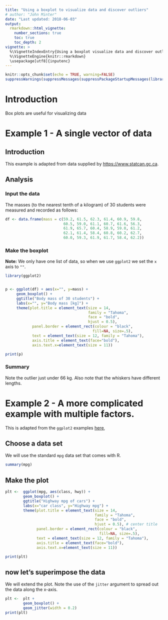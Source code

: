 ```yaml
---
title: "Using a boxplot to visualize data and discover outliers"
# author: "John Minter"
date: "Last updated: 2018-06-03"
output:
  rmarkdown::html_vignette:
    number_sections: true
    toc: true
    toc_depth: 2
vignette: >
  %\VignetteIndexEntry{Using a boxplot visualize data and discover outliers}
  %\VignetteEngine{knitr::rmarkdown}
  \usepackage[utf8]{inputenc}
---
```



```r
knitr::opts_chunk$set(echo = TRUE, warning=FALSE)
suppressWarnings(suppressMessages(suppressPackageStartupMessages(library(ggplot2))))
```
# Introduction

Box plots are useful for visualizing data

# Example 1 - A single vector of data

## Introduction

This example is adapted from data supplied by
[https://www.statcan.gc.ca](https://www.statcan.gc.ca/edu/power-pouvoir/ch8/5214816-eng.htm#a3).

## Analysis

### Input the data

The masses (to the nearest tenth of a kilogram) of 30 students were measured
and recorded as follows:

```r
df <- data.frame(mass = c(59.2, 61.5, 62.3, 61.4, 60.9, 59.8,
						  60.5, 59.0, 61.1, 60.7, 61.6, 56.3,
						  61.9, 65.7, 60.4, 58.9, 59.0, 61.2,
						  62.1, 61.4, 58.4, 60.8, 60.2, 62.7,
						  60.0, 59.3, 61.9, 61.7, 58.4, 62.2))
```

### Make the boxplot 

**Note:** We only have one list of data, so when we use `ggplot2`
we set the `x` axis to `""`.

```r
library(ggplot2)


p <- ggplot(df) + aes(x="", y=mass) +
	 geom_boxplot() +
	 ggtitle("Body mass of 30 students") +
	 labs(x="", y="Body mass [kg]") +
	 theme(plot.title = element_text(size = 14,
									 family = "Tahoma",
									 face = "bold",
									 hjust = 0.5),
		 	panel.border = element_rect(colour = "black",
									   fill=NA, size=.5),
			text = element_text(size = 12, family = "Tahoma"),
			axis.title = element_text(face="bold"),
			axis.text.x=element_text(size = 11))

print(p)
```

### Summary

Note the outlier just under 66 kg. Also note that the whiskers have
different lengths.

# Example 2 - A more complicated example with multiple factors.

This is adapted from the `ggplot2` examples
[here](http://ggplot2.tidyverse.org/reference/geom_boxplot.html),

## Choose a data set

We will use the standard `mpg` data set that comes with R.

```r
summary(mpg)

```

## Make the plot

```r
plt <-	ggplot(mpg, aes(class, hwy)) +
		geom_boxplot() +
		ggtitle("Highway mpg of cars") +
		labs(x="car class", y="Highway mpg") +
		theme(plot.title = element_text(size = 14,
										family = "Tahoma",
										face = "bold",
										hjust = 0.5), # center title
			  panel.border = element_rect(colour = "black",
										  fill=NA, size=.5),
			  text = element_text(size = 12, family = "Tahoma"),
			  axis.title = element_text(face="bold"),
			  axis.text.x=element_text(size = 11))

print(plt)

```

## now let's superimpose the data

We will extend the plot. Note the use of the `jitter` argument to spread
out the data along the x-axis.

```r
plt <-	plt +
		geom_boxplot() +
		geom_jitter(width = 0.2)
print(plt)
```
